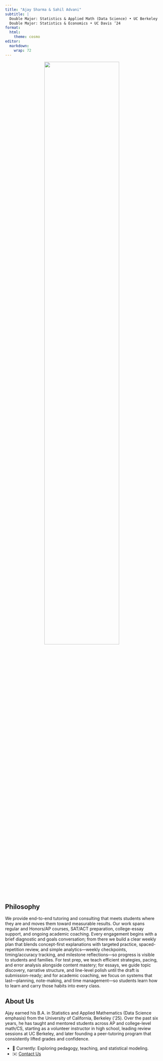 ```yaml
---
title: "Ajay Sharma & Sahil Advani"
subtitle: |
  Double Major: Statistics & Applied Math (Data Science) • UC Berkeley ’25<br>
  Double Major: Statistics & Economics • UC Davis ’24
format:
  html:
    theme: cosmo
editor: 
  markdown: 
    wrap: 72
---
```


::: {style="text-align: center;"}
![](assets/gradpic.jpg){.rounded width="70%"}
:::

## Philosophy

We provide end-to-end tutoring and consulting that meets students where
they are and moves them toward measurable results. Our work spans
regular and Honors/AP courses, SAT/ACT preparation, college-essay
support, and ongoing academic coaching. Every engagement begins with a
brief diagnostic and goals conversation; from there we build a clear
weekly plan that blends concept-first explanations with targeted
practice, spaced-repetition review, and simple analytics—weekly
checkpoints, timing/accuracy tracking, and milestone reflections—so
progress is visible to students and families. For test prep, we teach
efficient strategies, pacing, and error analysis alongside content
mastery; for essays, we guide topic discovery, narrative structure, and
line-level polish until the draft is submission-ready; and for academic
coaching, we focus on systems that last—planning, note-making, and time
management—so students learn how to learn and carry those habits into
every class.

## About Us

Ajay earned his B.A. in Statistics and Applied Mathematics (Data Science
emphasis) from the University of California, Berkeley (’25). Over the
past six years, he has taught and mentored students across AP and
college-level math/CS, starting as a volunteer instructor in high
school, leading review sessions at UC Berkeley, and later founding a
peer-tutoring program that consistently lifted grades and confidence.

-   🔭 Currently: Exploring pedagogy, teaching, and statistical
    modeling.
-   ✉️ [Contact Us](contact.qmd)

<footer style="text-align:center; margin-top:3rem; font-size:2rem;">

<a href="resume.pdf" target="_blank"
     style="margin:0 1rem; text-decoration:none;">
<i class="bi bi-file-earmark-person" title="Résumé"></i> </a>
<a href="https://github.com/ajay8005" target="_blank"
     style="margin:0 1rem; text-decoration:none;">
<i class="bi bi-github" title="GitHub"></i> </a>
<a href="https://linkedin.com/in/asharma2718" target="_blank"
     style="margin:0 1rem; text-decoration:none;">
<i class="bi bi-linkedin" title="LinkedIn"></i> </a>

</footer>
